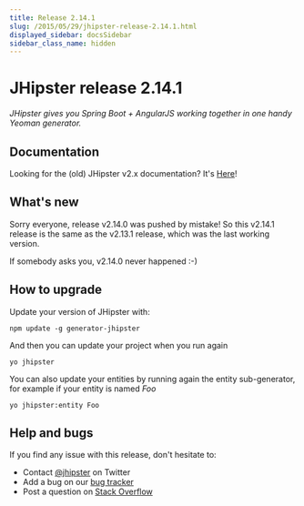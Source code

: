 ```yaml
---
title: Release 2.14.1
slug: /2015/05/29/jhipster-release-2.14.1.html
displayed_sidebar: docsSidebar
sidebar_class_name: hidden
---
```


JHipster release 2.14.1
==================

*JHipster gives you Spring Boot + AngularJS working together in one handy Yeoman generator.*

Documentation
----------

Looking for the (old) JHipster v2.x documentation? It's [Here](https://www.jhipster.tech/documentation-archive/)!

What's new
----------

Sorry everyone, release v2.14.0 was pushed by mistake! So this v2.14.1 release is the same as the v2.13.1 release, which was the last working version.

If somebody asks you, v2.14.0 never happened :-)

How to upgrade
------------

Update your version of JHipster with:

```
npm update -g generator-jhipster
```

And then you can update your project when you run again

```
yo jhipster
```

You can also update your entities by running again the entity sub-generator, for example if your entity is named _Foo_

```
yo jhipster:entity Foo
```

Help and bugs
--------------

If you find any issue with this release, don't hesitate to:

- Contact [@jhipster](https://twitter.com/jhipster) on Twitter
- Add a bug on our [bug tracker](https://github.com/jhipster/generator-jhipster/issues?state=open)
- Post a question on [Stack Overflow](http://stackoverflow.com/tags/jhipster/info)
